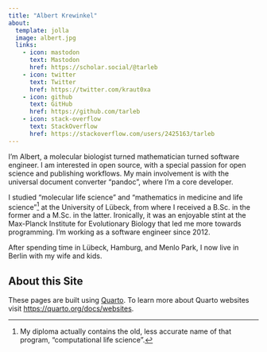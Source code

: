 ```yaml
---
title: "Albert Krewinkel"
about:
  template: jolla
  image: albert.jpg
  links:
    - icon: mastodon
      text: Mastodon
      href: https://scholar.social/@tarleb
    - icon: twitter
      text: Twitter
      href: https://twitter.com/kraut0xa
    - icon: github
      text: GitHub
      href: https://github.com/tarleb
    - icon: stack-overflow
      text: StackOverflow
      href: https://stackoverflow.com/users/2425163/tarleb
---
```


I'm Albert, a molecular biologist turned mathematician turned
software engineer. I am interested in open source, with a special
passion for open science and publishing workflows. My main
involvement is with the universal document converter "pandoc",
where I'm a core developer.

I studied "molecular life science" and "mathematics in medicine
and life science"[^1] at the University of Lübeck, from where I
received a B.Sc. in the former and a M.Sc. in the latter.
Ironically, it was an enjoyable stint at the Max-Planck Institute
for Evolutionary Biology that led me more towards programming. I'm
working as a software engineer since 2012.

After spending time in Lübeck, Hamburg, and Menlo Park, I now
live in Berlin with my wife and kids.

[^1]: My diploma actually contains the old, less accurate name
      of that program, "computational life science".

## About this Site

These pages are built using [Quarto](https://quarto.org). To learn
more about Quarto websites visit
<https://quarto.org/docs/websites>.
